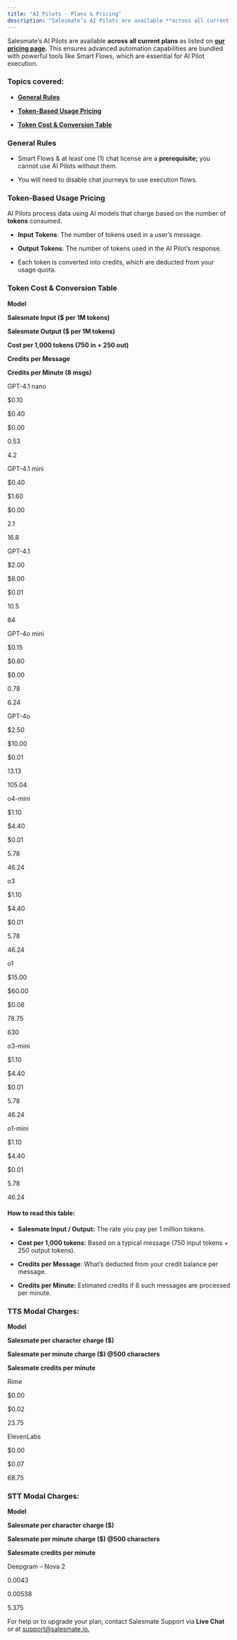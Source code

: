 ```yaml
---
title: "AI Pilots - Plans & Pricing"
description: "Salesmate’s AI Pilots are available **across all current plans** as listed on **[our pricing page](https://www.salesmate.io/pricing/).** This ensures ..."
---
```


Salesmate’s AI Pilots are available **across all current plans** as listed on **[our pricing page](https://www.salesmate.io/pricing/).** This ensures advanced automation capabilities are bundled with powerful tools like Smart Flows, which are essential for AI Pilot execution. 

### Topics covered:

*   [**General Rules**](https://support.salesmate.io/hc/en-us/articles/45878430342937-AI-Pilots-Plans-Pricing#01JWEK2VARR80PDPWFPHW1RYQA)
    
*   [**Token-Based Usage Pricing**](https://support.salesmate.io/hc/en-us/articles/45878430342937-AI-Pilots-Plans-Pricing#01JWEK3C6MKNG8P6C3PQN9HE6C)
    
*   [**Token Cost & Conversion Table**](https://support.salesmate.io/hc/en-us/articles/45878430342937-AI-Pilots-Plans-Pricing#01JWEK54BSYN1VDEMCRPC62QJB)
    

### General Rules

*   Smart Flows & at least one (1) chat license are a **prerequisite;** you cannot use AI Pilots without them.
    
*   You will need to disable chat journeys to use execution flows. 

### Token-Based Usage Pricing

AI Pilots process data using AI models that charge based on the number of **tokens** consumed.

*   **Input Tokens**: The number of tokens used in a user’s message.
    
*   **Output Tokens**: The number of tokens used in the AI Pilot’s response.
    
*   Each token is converted into credits, which are deducted from your usage quota.
    

### Token Cost & Conversion Table

**Model**

**Salesmate Input ($ per 1M tokens)**

**Salesmate Output ($ per 1M tokens)**

**Cost per 1,000 tokens (750 in + 250 out)**

**Credits per Message**

**Credits per Minute (8 msgs)**

GPT-4.1 nano

$0.10

$0.40

$0.00

0.53

4.2

GPT-4.1 mini

$0.40

$1.60

$0.00

2.1

16.8

GPT-4.1

$2.00

$8.00

$0.01

10.5

84

GPT-4o mini

$0.15

$0.60

$0.00

0.78

6.24

GPT-4o

$2.50

$10.00

$0.01

13.13

105.04

o4-mini

$1.10

$4.40

$0.01

5.78

46.24

o3

$1.10

$4.40

$0.01

5.78

46.24

o1

$15.00

$60.00

$0.08

78.75

630

o3-mini

$1.10

$4.40

$0.01

5.78

46.24

o1-mini

$1.10

$4.40

$0.01

5.78

46.24

#### **How to read this table:**

*   **Salesmate Input / Output:** The rate you pay per 1 million tokens.
    
*   **Cost per 1,000 tokens:** Based on a typical message (750 input tokens + 250 output tokens).
    
*   **Credits per Message**: What’s deducted from your credit balance per message.
    
*   **Credits per Minute:** Estimated credits if 8 such messages are processed per minute.
    

### TTS Modal Charges:

**Model**

**Salesmate per character charge ($)**

**Salesmate per minute charge ($) @500 characters**

**Salesmate credits per minute**

Rime

$0.00

$0.02

23.75

ElevenLabs

$0.00

$0.07

68.75

### STT Modal Charges:

**Model**

**Salesmate per character charge ($)**

**Salesmate per minute charge ($) @500 characters**

**Salesmate credits per minute**

Deepgram – Nova 2

0.0043

0.00538

5.375

For help or to upgrade your plan, contact Salesmate Support via **Live Chat** or at [support@salesmate.io.](mailto:support@salesmate.io)